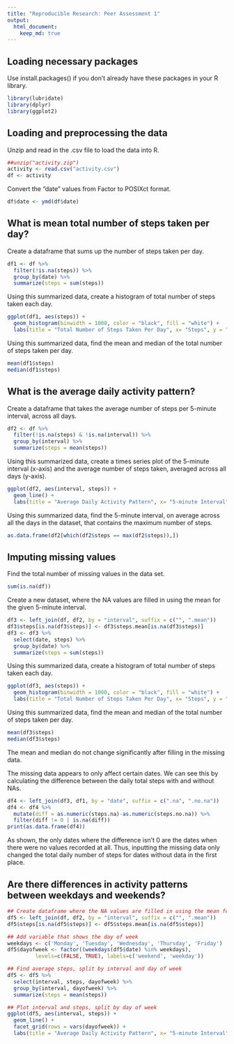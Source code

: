 ```yaml
---
title: "Reproducible Research: Peer Assessment 1"
output: 
  html_document:
    keep_md: true
---
```


## Loading necessary packages
  
Use install.packages() if you don't already have these packages in your R library.
  
```r
library(lubridate)
library(dplyr)
library(ggplot2)
```
  
## Loading and preprocessing the data
  
Unzip and read in the .csv file to load the data into R.
  
```r
##unzip("activity.zip")
activity <- read.csv("activity.csv")
df <- activity
```
  
Convert the "date" values from Factor to POSIXct format.
  
```r
df$date <- ymd(df$date)
```
  
## What is mean total number of steps taken per day?
  
Create a dataframe that sums up the number of steps taken per day.
  
```r
df1 <- df %>%
  filter(!is.na(steps)) %>%
  group_by(date) %>%
  summarize(steps = sum(steps))
```
  
Using this summarized data, create a histogram of total number of steps taken each day.
  
```r
ggplot(df1, aes(steps)) +
  geom_histogram(binwidth = 1000, color = "black", fill = "white") +
  labs(title = "Total Number of Steps Taken Per Day", x= "Steps", y = "Frequency")
```
  
Using this summarized data, find the mean and median of the total number of steps taken per day.
  
```r
mean(df1$steps)
median(df1$steps)
```
  
## What is the average daily activity pattern?
  
Create a dataframe that takes the average number of steps per 5-minute interval, across all days.
  
```r
df2 <- df %>%
  filter(!is.na(steps) & !is.na(interval)) %>%
  group_by(interval) %>%
  summarize(steps = mean(steps))
```
  
Using this summarized data, create a times series plot of the 5-minute interval (x-axis) and the average number of steps taken, averaged across all days (y-axis).
  
```r
ggplot(df2, aes(interval, steps)) +
  geom_line() +
  labs(title = "Average Daily Activity Pattern", x= "5-minute Interval", y = "Average Number of Steps, Across All Days")
```
  
Using this summarized data, find the 5-minute interval, on average across all the days in the dataset, that contains the maximum number of steps.
  
```r
as.data.frame(df2[which(df2$steps == max(df2$steps)),])
```
  
## Imputing missing values
  
Find the total number of missing values in the data set.
  
```r
sum(is.na(df))
```
  
Create a new dataset, where the NA values are filled in using the mean for the given 5-minute interval.
  
```r
df3 <- left_join(df, df2, by = "interval", suffix = c("", ".mean"))
df3$steps[is.na(df3$steps)] <- df3$steps.mean[is.na(df3$steps)]
df3 <- df3 %>%
  select(date, steps) %>%
  group_by(date) %>%
  summarize(steps = sum(steps))
```
  
Using this summarized data, create a histogram of total number of steps taken each day.
  
```r
ggplot(df3, aes(steps)) +
  geom_histogram(binwidth = 1000, color = "black", fill = "white") +
  labs(title = "Total Number of Steps Taken Per Day", x= "Steps", y = "Frequency")
```
  
Using this summarized data, find the mean and median of the total number of steps taken per day.
  
```r
mean(df3$steps)
median(df3$steps)
```
  
The mean and median do not change significantly after filling in the missing data.
  
The missing data appears to only affect certain dates. We can see this by calculating the difference between the daily total steps with and without NAs.
  
```r
df4 <- left_join(df3, df1, by = "date", suffix = c(".na", ".no.na"))
df4 <- df4 %>%
  mutate(diff = as.numeric(steps.na)-as.numeric(steps.no.na)) %>%
  filter(diff != 0 | is.na(diff))
print(as.data.frame(df4))
```
  
As shown, the only dates where the difference isn't 0 are the dates when there were no values recorded at all. Thus, inputting the missing data only changed the total daily number of steps for dates without data in the first place.
  
## Are there differences in activity patterns between weekdays and weekends?
  
```r
## Create dataframe where the NA values are filled in using the mean for the given 5-minute interval
df5 <- left_join(df, df2, by = "interval", suffix = c("", ".mean"))
df5$steps[is.na(df5$steps)] <- df5$steps.mean[is.na(df5$steps)]

## Add variable that shows the day of week
weekdays <- c('Monday', 'Tuesday', 'Wednesday', 'Thursday', 'Friday')
df5$dayofweek <- factor((weekdays(df5$date) %in% weekdays), 
         levels=c(FALSE, TRUE), labels=c('weekend', 'weekday'))

## Find average steps, split by interval and day of week
df5 <- df5 %>%
  select(interval, steps, dayofweek) %>%
  group_by(interval, dayofweek) %>%
  summarize(steps = mean(steps))

## Plot interval and steps, split by day of week
ggplot(df5, aes(interval, steps)) +
  geom_line() +
  facet_grid(rows = vars(dayofweek)) +
  labs(title = "Average Daily Activity Pattern", x= "5-minute Interval", y = "Average Number of Steps, Across All Days")

```
  